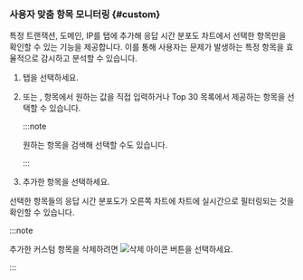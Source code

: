 ### 사용자 맞춤 항목 모니터링 {#custom}

특정 트랜잭션, 도메인, IP를 <Cmdname sid="custom" className="uitext" /> 탭에 추가해 응답 시간 분포도 차트에서 선택한 항목만을 확인할 수 있는 기능을 제공합니다. 이를 통해 사용자는 문제가 발생하는 특정 항목을 효율적으로 감시하고 분석할 수 있습니다.

1. <Cmdname sid="custom" className="uitext" /> 탭을 선택하세요.

1. <Cmdname sid="transaction" className="uitext" /> 또는 <Cmdname sid="domain" className="uitext" />, <Cmdname sid="ip" className="uitext" /> 항목에서 원하는 값을 직접 입력하거나 <UI>Top 30</UI> 목록에서 제공하는 항목을 선택할 수 있습니다.

    <ImgLang img="txmap-custom-filter-add.png" desc="커스텀" />

    :::note

    원하는 항목을 검색해 선택할 수도 있습니다.

    :::

1. 추가한 항목을 선택하세요. 

    <ImgLang img="txmap-custom-filter-select.png" desc="커스텀" />

선택한 항목들의 응답 시간 분포도가 오른쪽 차트에 차트에 실시간으로 필터링되는 것을 확인할 수 있습니다.

:::note

추가한 커스텀 항목을 삭제하려면 ![삭제 아이콘](/img/ico-trash.svg) 버튼을 선택하세요.

:::
